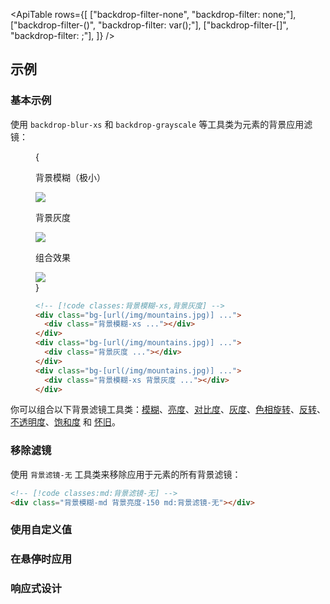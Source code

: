 

<ApiTable
  rows={[
    ["backdrop-filter-none", "backdrop-filter: none;"],
    ["backdrop-filter-(<custom-property>)", "backdrop-filter: var(<custom-property>);"],
    ["backdrop-filter-[<value>]", "backdrop-filter: <value>;"],
  ]}
/>

## 示例

### 基本示例

使用 `backdrop-blur-xs` 和 `backdrop-grayscale` 等工具类为元素的背景应用滤镜：

<Figure>

<Example padding={false}>
  {
    <div className="flex scroll-p-8 justify-start overflow-scroll sm:block sm:overflow-visible">
      <div className="flex shrink-0 items-center justify-around gap-6 p-8 font-mono font-bold sm:gap-4">
        <div className="flex shrink-0 flex-col items-center">
          <p className="mb-3 text-center font-mono text-xs font-medium text-gray-500 dark:text-gray-400">
            背景模糊（极小）
          </p>
          <div className="relative">
            <div className="absolute inset-6 size-20 bg-white/30 backdrop-blur-xs"></div>
            <img
              className="size-32 rounded-lg object-cover"
              src="https://images.unsplash.com/photo-1554629947-334ff61d85dc?ixid=MnwxMjA3fDB8MHxwaG90by1wYWdlfHx8fGVufDB8fHx8&ixlib=rb-1.2.1&auto=format&fit=crop&w=1000&h=1000&q=90"
            />
            <div className="absolute inset-0 rounded-lg ring-1 ring-black/10 ring-inset"></div>
          </div>
        </div>
        <div className="flex shrink-0 flex-col items-center">
          <p className="mb-3 text-center font-mono text-xs font-medium text-gray-500 dark:text-gray-400">
            背景灰度
          </p>
          <div className="relative">
            <div className="absolute inset-6 size-20 bg-white/30 backdrop-grayscale"></div>
            <img
              className="size-32 rounded-lg object-cover"
              src="https://images.unsplash.com/photo-1554629947-334ff61d85dc?ixid=MnwxMjA3fDB8MHxwaG90by1wYWdlfHx8fGVufDB8fHx8&ixlib=rb-1.2.1&auto=format&fit=crop&w=1000&h=1000&q=90"
            />
            <div className="absolute inset-0 rounded-lg ring-1 ring-black/10 ring-inset"></div>
          </div>
        </div>
        <div className="flex shrink-0 flex-col items-center">
          <p className="mb-3 text-center font-mono text-xs font-medium text-gray-500 italic dark:text-gray-400">
            组合效果
          </p>
          <div className="relative">
            <div className="absolute inset-6 size-20 bg-white/30 backdrop-blur-xs backdrop-grayscale"></div>
            <img
              className="size-32 rounded-lg object-cover"
              src="https://images.unsplash.com/photo-1554629947-334ff61d85dc?ixid=MnwxMjA3fDB8MHxwaG90by1wYWdlfHx8fGVufDB8fHx8&ixlib=rb-1.2.1&auto=format&fit=crop&w=1000&h=1000&q=90"
            />
            <div className="absolute inset-0 rounded-lg ring-1 ring-black/10 ring-inset"></div>
          </div>
        </div>
      </div>
    </div>
  }
</Example>

```html
<!-- [!code classes:背景模糊-xs,背景灰度] -->
<div class="bg-[url(/img/mountains.jpg)] ...">
  <div class="背景模糊-xs ..."></div>
</div>
<div class="bg-[url(/img/mountains.jpg)] ...">
  <div class="背景灰度 ..."></div>
</div>
<div class="bg-[url(/img/mountains.jpg)] ...">
  <div class="背景模糊-xs 背景灰度 ..."></div>
</div>
```

</Figure>

你可以组合以下背景滤镜工具类：[模糊](/docs/backdrop-filter-blur)、[亮度](/docs/backdrop-filter-brightness)、[对比度](/docs/backdrop-filter-contrast)、[灰度](/docs/backdrop-filter-grayscale)、[色相旋转](/docs/backdrop-filter-hue-rotate)、[反转](/docs/backdrop-filter-invert)、[不透明度](/docs/backdrop-filter-opacity)、[饱和度](/docs/backdrop-filter-saturate) 和 [怀旧](/docs/backdrop-filter-sepia)。

### 移除滤镜

使用 `背景滤镜-无` 工具类来移除应用于元素的所有背景滤镜：

```html
<!-- [!code classes:md:背景滤镜-无] -->
<div class="背景模糊-md 背景亮度-150 md:背景滤镜-无"></div>
```

### 使用自定义值

<UsingACustomValue utility="背景滤镜" value="url('filters.svg#filter-id')" name="背景滤镜" />

### 在悬停时应用

<TargetingSpecificStates
  property="背景滤镜"
  defaultClass="背景模糊-sm"
  featuredClass="背景滤镜-无"
/>

### 响应式设计

<ResponsiveDesign property="背景滤镜" defaultClass="背景模糊-sm" featuredClass="背景滤镜-无" />